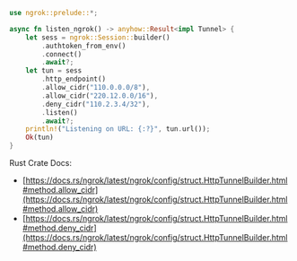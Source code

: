 ```rust
use ngrok::prelude::*;

async fn listen_ngrok() -> anyhow::Result<impl Tunnel> {
    let sess = ngrok::Session::builder()
        .authtoken_from_env()
        .connect()
        .await?;
    let tun = sess
        .http_endpoint()
        .allow_cidr("110.0.0.0/8"),
        .allow_cidr("220.12.0.0/16"),
        .deny_cidr("110.2.3.4/32"),
        .listen()
        .await?;
    println!("Listening on URL: {:?}", tun.url());
    Ok(tun)
}
```

Rust Crate Docs:

- [https://docs.rs/ngrok/latest/ngrok/config/struct.HttpTunnelBuilder.html#method.allow_cidr](https://docs.rs/ngrok/latest/ngrok/config/struct.HttpTunnelBuilder.html#method.allow_cidr)
- [https://docs.rs/ngrok/latest/ngrok/config/struct.HttpTunnelBuilder.html#method.deny_cidr](https://docs.rs/ngrok/latest/ngrok/config/struct.HttpTunnelBuilder.html#method.deny_cidr)
